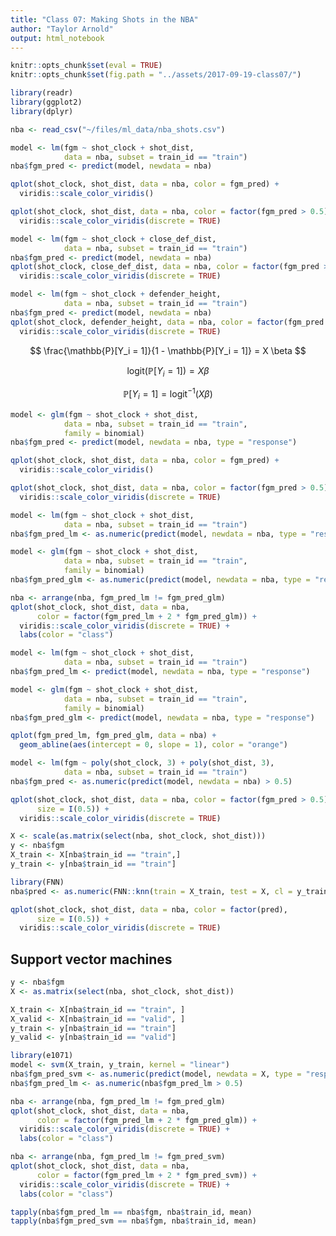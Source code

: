 ```yaml
---
title: "Class 07: Making Shots in the NBA"
author: "Taylor Arnold"
output: html_notebook
---
```


```r
knitr::opts_chunk$set(eval = TRUE)
knitr::opts_chunk$set(fig.path = "../assets/2017-09-19-class07/")
```

```r
library(readr)
library(ggplot2)
library(dplyr)
```


```r
nba <- read_csv("~/files/ml_data/nba_shots.csv")
```


```r
model <- lm(fgm ~ shot_clock + shot_dist,
            data = nba, subset = train_id == "train")
nba$fgm_pred <- predict(model, newdata = nba)
```

```r
qplot(shot_clock, shot_dist, data = nba, color = fgm_pred) +
  viridis::scale_color_viridis()
```



```r
qplot(shot_clock, shot_dist, data = nba, color = factor(fgm_pred > 0.5)) +
  viridis::scale_color_viridis(discrete = TRUE)
```


```r
model <- lm(fgm ~ shot_clock + close_def_dist,
            data = nba, subset = train_id == "train")
nba$fgm_pred <- predict(model, newdata = nba)
qplot(shot_clock, close_def_dist, data = nba, color = factor(fgm_pred > 0.5)) +
  viridis::scale_color_viridis(discrete = TRUE)
```



```r
model <- lm(fgm ~ shot_clock + defender_height,
            data = nba, subset = train_id == "train")
nba$fgm_pred <- predict(model, newdata = nba)
qplot(shot_clock, defender_height, data = nba, color = factor(fgm_pred > 0.5)) +
  viridis::scale_color_viridis(discrete = TRUE)
```


$$ \frac{\mathbb{P}[Y_i = 1]}{1 - \mathbb{P}[Y_i = 1]} = X \beta $$

$$ \text{logit}(\mathbb{P}[Y_i = 1]) = X \beta $$

$$ \mathbb{P}[Y_i = 1] = \text{logit}^{-1} (X \beta) $$



```r
model <- glm(fgm ~ shot_clock + shot_dist,
            data = nba, subset = train_id == "train",
            family = binomial)
nba$fgm_pred <- predict(model, newdata = nba, type = "response")
```


```r
qplot(shot_clock, shot_dist, data = nba, color = fgm_pred) +
  viridis::scale_color_viridis()
```

```r
qplot(shot_clock, shot_dist, data = nba, color = factor(fgm_pred > 0.5)) +
  viridis::scale_color_viridis(discrete = TRUE)
```

```r
model <- lm(fgm ~ shot_clock + shot_dist,
            data = nba, subset = train_id == "train")
nba$fgm_pred_lm <- as.numeric(predict(model, newdata = nba, type = "response") > 0.5)

model <- glm(fgm ~ shot_clock + shot_dist,
            data = nba, subset = train_id == "train",
            family = binomial)
nba$fgm_pred_glm <- as.numeric(predict(model, newdata = nba, type = "response") > 0.5)
```

```r
nba <- arrange(nba, fgm_pred_lm != fgm_pred_glm)
qplot(shot_clock, shot_dist, data = nba,
      color = factor(fgm_pred_lm + 2 * fgm_pred_glm)) +
  viridis::scale_color_viridis(discrete = TRUE) +
  labs(color = "class")
```


```r
model <- lm(fgm ~ shot_clock + shot_dist,
            data = nba, subset = train_id == "train")
nba$fgm_pred_lm <- predict(model, newdata = nba, type = "response")

model <- glm(fgm ~ shot_clock + shot_dist,
            data = nba, subset = train_id == "train",
            family = binomial)
nba$fgm_pred_glm <- predict(model, newdata = nba, type = "response")
```

```r
qplot(fgm_pred_lm, fgm_pred_glm, data = nba) +
  geom_abline(aes(intercept = 0, slope = 1), color = "orange")
```

```r
model <- lm(fgm ~ poly(shot_clock, 3) + poly(shot_dist, 3),
            data = nba, subset = train_id == "train")
nba$fgm_pred <- as.numeric(predict(model, newdata = nba) > 0.5)
```

```r
qplot(shot_clock, shot_dist, data = nba, color = factor(fgm_pred > 0.5),
      size = I(0.5)) +
  viridis::scale_color_viridis(discrete = TRUE)
```



```r
X <- scale(as.matrix(select(nba, shot_clock, shot_dist)))
y <- nba$fgm
X_train <- X[nba$train_id == "train",]
y_train <- y[nba$train_id == "train"]
```

```r
library(FNN)
nba$pred <- as.numeric(FNN::knn(train = X_train, test = X, cl = y_train, k = 200))
```

```r
qplot(shot_clock, shot_dist, data = nba, color = factor(pred),
      size = I(0.5)) +
  viridis::scale_color_viridis(discrete = TRUE)
```

## Support vector machines

```r
y <- nba$fgm
X <- as.matrix(select(nba, shot_clock, shot_dist))

X_train <- X[nba$train_id == "train", ]
X_valid <- X[nba$train_id == "valid", ]
y_train <- y[nba$train_id == "train"]
y_valid <- y[nba$train_id == "valid"]
```

```r
library(e1071)
model <- svm(X_train, y_train, kernel = "linear")
nba$fgm_pred_svm <- as.numeric(predict(model, newdata = X, type = "response") > 0.5)
nba$fgm_pred_lm <- as.numeric(nba$fgm_pred_lm > 0.5)
```

```r
nba <- arrange(nba, fgm_pred_lm != fgm_pred_glm)
qplot(shot_clock, shot_dist, data = nba,
      color = factor(fgm_pred_lm + 2 * fgm_pred_glm)) +
  viridis::scale_color_viridis(discrete = TRUE) +
  labs(color = "class")
```

```r
nba <- arrange(nba, fgm_pred_lm != fgm_pred_svm)
qplot(shot_clock, shot_dist, data = nba,
      color = factor(fgm_pred_lm + 2 * fgm_pred_svm)) +
  viridis::scale_color_viridis(discrete = TRUE) +
  labs(color = "class")
```


```r
tapply(nba$fgm_pred_lm == nba$fgm, nba$train_id, mean)
tapply(nba$fgm_pred_svm == nba$fgm, nba$train_id, mean)
```


